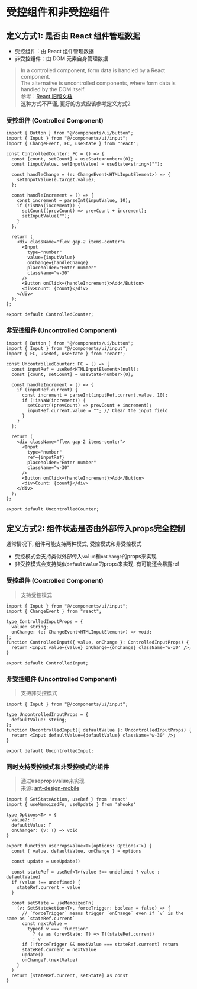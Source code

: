 
# 受控组件和非受控组件

## 定义方式1: 是否由 React 组件管理数据

- 受控组件：由 React 组件管理数据
- 非受控组件：由 DOM 元素自身管理数据
> In a controlled component, form data is handled by a React component.   
> The alternative is uncontrolled components, where form data is handled by the DOM itself.  
> 参考：[React 旧版文档](https://legacy.reactjs.org/docs/uncontrolled-components.html)  
> **这种方式不严谨, 更好的方式应该参考定义方式2**

### 受控组件 (Controlled Component)

<ControlledCounter />

```tsx
import { Button } from "@/components/ui/button";
import { Input } from "@/components/ui/input";
import { ChangeEvent, FC, useState } from "react";

const ControlledCounter: FC = () => {
  const [count, setCount] = useState<number>(0);
  const [inputValue, setInputValue] = useState<string>("");

  const handleChange = (e: ChangeEvent<HTMLInputElement>) => {
    setInputValue(e.target.value);
  };

  const handleIncrement = () => {
    const increment = parseInt(inputValue, 10);
    if (!isNaN(increment)) {
      setCount((prevCount) => prevCount + increment);
      setInputValue("");
    }
  };

  return (
    <div className="flex gap-2 items-center">
      <Input
        type="number"
        value={inputValue}
        onChange={handleChange}
        placeholder="Enter number"
        className="w-30"
      />
      <Button onClick={handleIncrement}>Add</Button>
      <div>Count: {count}</div>
    </div>
  );
};

export default ControlledCounter;
```


### 非受控组件 (Uncontrolled Component)

<UncontrolledCounter/>

```tsx
import { Button } from "@/components/ui/button";
import { Input } from "@/components/ui/input";
import { FC, useRef, useState } from "react";

const UncontrolledCounter: FC = () => {
  const inputRef = useRef<HTMLInputElement>(null);
  const [count, setCount] = useState<number>(0);

  const handleIncrement = () => {
    if (inputRef.current) {
      const increment = parseInt(inputRef.current.value, 10);
      if (!isNaN(increment)) {
        setCount((prevCount) => prevCount + increment);
        inputRef.current.value = ""; // Clear the input field
      }
    }
  };

  return (
    <div className="flex gap-2 items-center">
      <Input
        type="number"
        ref={inputRef}
        placeholder="Enter number"
        className="w-30"
      />
      <Button onClick={handleIncrement}>Add</Button>
      <div>Count: {count}</div>
    </div>
  );
};

export default UncontrolledCounter;
```


## 定义方式2: 组件状态是否由外部传入props完全控制

通常情况下, 组件可能支持两种模式, 受控模式和非受控模式
- 受控模式会支持类似外部传入`value`和`onChange`的props来实现
- 非受控模式会支持类似`defaultValue`的props来实现, 有可能还会暴露ref


<InputShow />

### 受控组件 (Controlled Component)

> 支持受控模式

```tsx
import { Input } from "@/components/ui/input";
import { ChangeEvent } from "react";

type ControlledInputProps = {
  value: string;
  onChange: (e: ChangeEvent<HTMLInputElement>) => void;
};
function ControlledInput({ value, onChange }: ControlledInputProps) {
  return <Input value={value} onChange={onChange} className="w-30" />;
}

export default ControlledInput;
```
### 非受控组件 (Uncontrolled Component)
> 支持非受控模式

```tsx
import { Input } from "@/components/ui/input";

type UncontrolledInputProps = {
  defaultValue: string;
};
function UncontrolledInput({ defaultValue }: UncontrolledInputProps) {
  return <Input defaultValue={defaultValue} className="w-30" />;
}

export default UncontrolledInput;
```

### 同时支持受控模式和非受控模式的组件
> 通过**usepropsvalue**来实现  
> 来源: [ant-design-mobile](https://github.com/ant-design/ant-design-mobile/blob/fae45549bcadb2b3c7f1dea27462543230e3b795/src/utils/use-props-value.ts)

```tsx
import { SetStateAction, useRef } from 'react'
import { useMemoizedFn, useUpdate } from 'ahooks'

type Options<T> = {
  value?: T
  defaultValue: T
  onChange?: (v: T) => void
}

export function usePropsValue<T>(options: Options<T>) {
  const { value, defaultValue, onChange } = options

  const update = useUpdate()

  const stateRef = useRef<T>(value !== undefined ? value : defaultValue)
  if (value !== undefined) {
    stateRef.current = value
  }

  const setState = useMemoizedFn(
    (v: SetStateAction<T>, forceTrigger: boolean = false) => {
      // `forceTrigger` means trigger `onChange` even if `v` is the same as `stateRef.current`
      const nextValue =
        typeof v === 'function'
          ? (v as (prevState: T) => T)(stateRef.current)
          : v
      if (!forceTrigger && nextValue === stateRef.current) return
      stateRef.current = nextValue
      update()
      onChange?.(nextValue)
    }
  )
  return [stateRef.current, setState] as const
}
```




